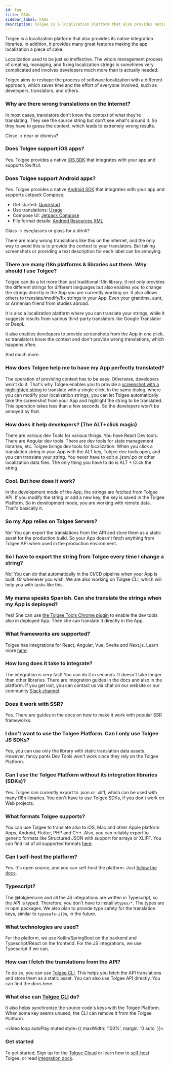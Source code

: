 ---
id: faq
title: FAQs
sidebar_label: FAQs
description: Tolgee is a localization platform that also provides native integration libraries. It offers many great features making the app localization a piece of cake.
---


Tolgee is a localization platform that also provides its native integration libraries. In addition, it provides many great features making the app localization a piece of cake.

Localization used to be just so ineffective. The whole management process of creating, managing, and fixing localization strings
is sometimes very complicated and involves developers much more than is actually needed.

Tolgee aims to reshape the process of software localization with a different approach, which saves time and
the effort of everyone involved, such as developers, translators, and others.

<ScreenshotWrapper src="/img/tolgee-platform.png" />

### Why are there wrong translations on the Internet?

In most cases, translators don't know the context of what they're translating. They see the source string but don't see what's around it. So they have to guess the context, which leads to extremely wrong results.

Close -> near or dismiss?

### Does Tolgee support iOS apps?

Yes. Tolgee provides a native [iOS SDK](/ios-sdk) that integrates with your app and supports SwiftUI.

### Does Tolgee support Android apps?

Yes. Tolgee provides a native [Android SDK](/android-sdk) that integrates with your app and supports Jetpack Compose.

- Get started: [Quickstart](/android-sdk/core-module/quickstart)
- Use translations: [Usage](/android-sdk/core-module/usage)
- Compose UI: [Jetpack Compose](/android-sdk/jetpack/quickstart)
- File format details: [Android Resources XML](/platform/formats/android_xml)

Glass -> eyeglasses or glass for a drink?

There are many wrong translations like this on the internet, and the only way to avoid this is to provide the context to your translators. But taking screenshots or providing a text description for each label can be annoying.

### There are many i18n platforms & libraries out there. Why should I use Tolgee?

Tolgee can do a lot more than just traditional i18n library. It not only provides the different strings for different languages but also enables you to change the strings directly in the App you are currently working on. It also allows others to translate/modify/fix strings in your App. Even your grandma, aunt, or Armenian friend from studies abroad.

It is also a localization platform where you can translate your strings, while it suggests results from various third-party translators like Google Translator or DeepL.

It also enables developers to provide screenshots from the App in one click, so translators know the context and don't provide wrong translations, which happens often.

And much more.

<ScreenRecording>
  <source src="/assistance.mov"></source>
</ScreenRecording>

### How does Tolgee help me to have my App perfectly translated?

The operation of providing context has to be easy. Otherwise, developers won't do it. That's why Tolgee enables you to provide a [screenshot with a highlighted string](/blog/in-context-production) to translate with a single click. In the same dialog, where you can modify your localization strings, you can let Tolgee automatically take the screenshot from your App and highlight the string to be translated. This operation takes less than a few seconds. So the developers won't be annoyed by that.

### How does it help developers? (The ALT+click magic)

There are various dev Tools for various things. You have React Dev tools. There are Angular dev tools. There are dev tools for state management libraries, etc. Tolgee brings dev tools for localization. When you click a translation string in your App with the ALT key, Tolgee dev tools open, and you can translate your string. You never have to edit a .json/.po or other localization data files. The only thing you have to do is ALT + Click the string.

<ScreenRecording>
  <source src="/alt-click-magic.mov"></source>
</ScreenRecording>

### Cool. But how does it work?

In the development mode of the App, the strings are fetched from Tolgee API. If you modify the string or add a new key, the key is saved in the Tolgee Platform. So in development mode, you are working with remote data. That's basically it.

### So my App relies on Tolgee Servers?

No! You can export the translations from the API and store them as a static asset for the production build. So your App doesn't fetch anything from Tolgee API when used in the production environment.

### So I have to export the string from Tolgee every time I change a string?

No! You can do that automatically in the CI/CD pipeline when your App is built. Or whenever you wish. We are also working on Tolgee CLI, which will help you with tasks like this.

### My mama speaks Spanish. Can she translate the strings when my App is deployed?

Yes! She can use [the Tolgee Tools Chrome plugin](https://chrome.google.com/webstore/detail/tolgee-tools/hacnbapajkkfohnonhbmegojnddagfnj) to enable the dev tools also in deployed App. Then she can translate it directly in the App.

### What frameworks are supported?

Tolgee has integrations for React, Angular, Vue, Svelte and Next.js. Learn more [here](https://tolgee.io/integrations).

### How long does it take to integrate?

The integration is very fast! You can do it in seconds. It doesn't take longer than other libraries. There are integration guides in the docs and also in the platform. If you get lost, you can contact us via chat on our website or our community [Slack channel](https://Tolg.ee/slack).

### Does it work with SSR?

Yes. There are guides in the docs on how to make it work with popular SSR frameworks.

### I don't want to use the Tolgee Platform. Can I only use Tolgee JS SDKs?

Yes, you can use only the library with static translation data assets.
However, fancy pants Dev Tools won't work since they rely on the Tolgee Platform.

### Can I use the Tolgee Platform without its integration libraries (SDKs)?

Yes. Tolgee can currently export to .json or .xliff, which can be used with many i18n libraries.
You don't have to use Tolgee SDKs, if you don't work on Web projects.

### What formats Tolgee supports?

You can use Tolgee to translate also to iOS, Mac and other Apple platform Apps, Android, Flutter, PHP and C++. Also, you can reliably export to generic formats like Structured JSON with support for arrays or XLIFF. You can find list of all supported formats [here](/platform/supported_formats).

### Can I self-host the platform?

Yes. It's open source, and you can self-host the platform. Just [follow the docs](/platform/self_hosting/running_with_docker).

### Typescript?

The @tolgee/core and all the JS integrations are written in Typescript, so the API is typed. Therefore, you don't have to install `@types/*`. The types are in npm packages. We also plan to provide type safety for the translation keys, similar to `typesafe-i18n`, in the future.

### What technologies are used?

For the platform, we use Kotlin/SpringBoot on the backend and Typescript/React on the frontend. For the JS integrations, we use Typescript if we can.

### How can I fetch the translations from the API?

To do so, you can use [Tolgee CLI](/tolgee-cli). This helps you fetch the API translations and store them as a static asset. You can also use Tolgee API directly. You can find the docs here.

### What else can [Tolgee CLI](/tolgee-cli) do?

It also helps synchronize the source code's keys with the Tolgee Platform.
When some key seems unused, the CLI can remove it from the Tolgee Platform.

<video loop autoPlay muted style={{ maxWidth: '100%', margin: '0 auto' }}>
  <source src="/tolgee-cli.webm"></source>
</video>

### Get started

To get started, Sign up for the [Tolgee Cloud](https://app.tolgee.io) or learn how to
[self-host](/platform/self_hosting/running_with_docker#running-with-docker-compose-recommended) Tolgee,
or read [integration docs](https://tolgee.io/integrations).

